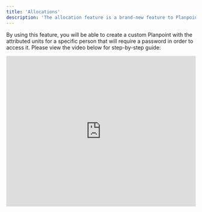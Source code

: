 ```yaml
---
title: 'Allocations'
description: 'The allocation feature is a brand-new feature to Planpoint. It allows you to assign limited access to floors and units for preferred people, whether it is VIP brokers working on your project or even stakeholders.'
---
```


By using this feature, you will be able to create a custom Planpoint with the attributed units for a specific person that will require a password in order to access it. Please view the video below for step-by-step guide:

<iframe src="https://fast.wistia.net/embed/iframe/369om8gkre?seo=false&amp;videoFoam=true" title="Allocations Video" allow="autoplay; fullscreen" frameborder="0" scrolling="no" class="wistia_embed" name="wistia_embed" width="100%" height="400px"></iframe>